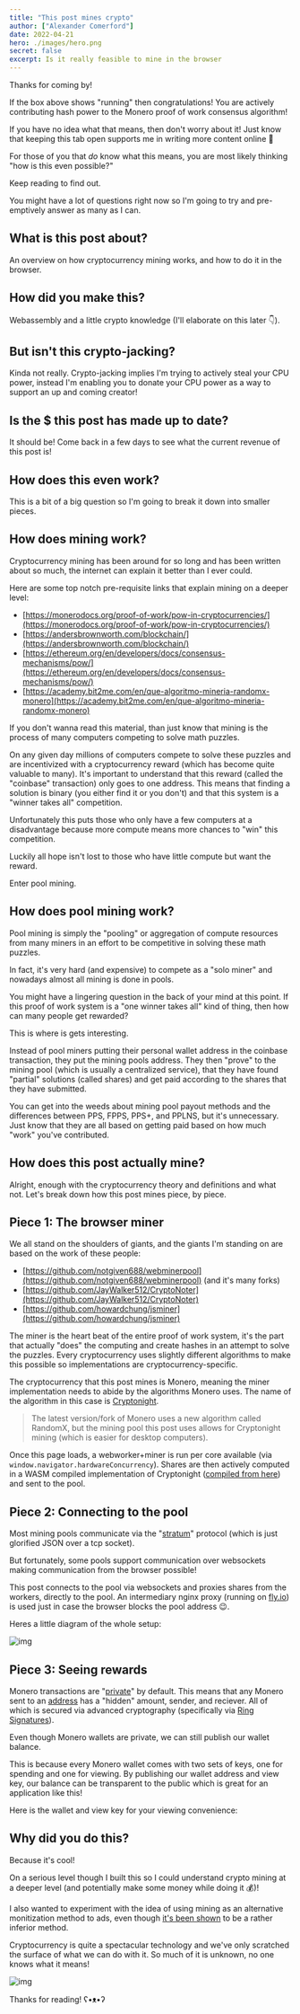 ```yaml
---
title: "This post mines crypto"
author: ["Alexander Comerford"]
date: 2022-04-21
hero: ./images/hero.png
secret: false
excerpt: Is it really feasible to mine in the browser
---
```


<Miner running={true} />

<WalletState preText="This post has made " />

Thanks for coming by!

If the box above shows "running" then congratulations! You are actively
contributing hash power to the Monero proof of work consensus algorithm!

If you have no idea what that means, then don't worry about it! Just know that
keeping this tab open supports me in writing more content online 💞

For those of you that *do* know what this means, you are most likely thinking
"how is this even possible?"

Keep reading to find out.

You might have a lot of questions right now so I'm going to try and
pre-emptively answer as many as I can.

## What is this post about?

An overview on how cryptocurrency mining works, and how to do it in the browser.

## How did you make this?

Webassembly and a little crypto knowledge (I'll elaborate on this later 👇).

## But isn't this crypto-jacking?

Kinda not really. Crypto-jacking implies I'm trying to actively steal your CPU
power, instead I'm enabling you to donate your CPU power as a way to support an
up and coming creator!

## Is the $ this post has made up to date?

It should be! Come back in a few days to see what the current revenue of this
post is!

## How does this even work?

This is a bit of a big question so I'm going to break it down into smaller
pieces.

## How does mining work?

Cryptocurrency mining has been around for so long and has been written about so
much, the internet can explain it better than I ever could.

Here are some top notch pre-requisite links that explain mining on a deeper level:

- [https://monerodocs.org/proof-of-work/pow-in-cryptocurrencies/](https://monerodocs.org/proof-of-work/pow-in-cryptocurrencies/)
- [https://andersbrownworth.com/blockchain/](https://andersbrownworth.com/blockchain/)
- [https://ethereum.org/en/developers/docs/consensus-mechanisms/pow/](https://ethereum.org/en/developers/docs/consensus-mechanisms/pow/)
- [https://academy.bit2me.com/en/que-algoritmo-mineria-randomx-monero](https://academy.bit2me.com/en/que-algoritmo-mineria-randomx-monero)

If you don't wanna read this material, than just know that mining is the process
of many computers competing to solve math puzzles.

On any given day millions of computers compete to solve these puzzles and are
incentivized with a cryptocurrency reward (which has become quite valuable to
many). It's important to understand that this reward (called the "coinbase"
transaction) only goes to one address. This means that finding a solution is
binary (you either find it or you don't) and that this system is a "winner takes
all" competition.

Unfortunately this puts those who only have a few computers at a disadvantage
because more compute means more chances to "win" this competition.

Luckily all hope isn't lost to those who have little compute but want the reward.

Enter pool mining.

## How does pool mining work?

Pool mining is simply the "pooling" or aggregation of compute resources from
many miners in an effort to be competitive in solving these math puzzles.

In fact, it's very hard (and expensive) to compete as a "solo miner" and
nowadays almost all mining is done in pools.

You might have a lingering question in the back of your mind at this point. If
this proof of work system is a "one winner takes all" kind of thing, then how can
many people get rewarded?

This is where is gets interesting.

Instead of pool miners putting their personal wallet address in the coinbase
transaction, they put the mining pools address. They then "prove" to the mining
pool (which is usually a centralized service), that they have found "partial"
solutions (called shares) and get paid according to the shares that they have
submitted.

You can get into the weeds about mining pool payout methods and the differences
between PPS, FPPS, PPS+, and PPLNS, but it's unnecessary. Just know that they
are all based on getting paid based on how much "work" you've contributed.

## How does this post actually mine?

Alright, enough with the cryptocurrency theory and definitions and what
not. Let's break down how this post mines piece, by piece.

## Piece 1: The browser miner

We all stand on the shoulders of giants, and the giants I'm standing on are based
on the work of these people:

- [https://github.com/notgiven688/webminerpool](https://github.com/notgiven688/webminerpool) (and it's many forks)
- [https://github.com/JayWalker512/CryptoNoter](https://github.com/JayWalker512/CryptoNoter)
- [https://github.com/howardchung/jsminer](https://github.com/howardchung/jsminer)

The miner is the heart beat of the entire proof of work system, it's the part
that actually "does" the computing and create hashes in an attempt to solve the
puzzles. Every cryptocurrency uses slightly different algorithms to make this
possible so implementations are cryptocurrency-specific.

The cryptocurrency that this post mines is Monero, meaning the miner
implementation needs to abide by the algorithms Monero uses. The name of the
algorithm in this case is
[Cryptonight](https://monerodocs.org/proof-of-work/cryptonight/).

> The latest version/fork of Monero uses a new algorithm called RandomX, but the
> mining pool this post uses allows for Cryptonight mining (which is easier for
> desktop computers).

Once this page loads, a webworker+miner is run per core available (via `window.navigator.hardwareConcurrency`). Shares are then actively computed in a WASM compiled implementation of Cryptonight ([compiled from here](https://github.com/notgiven688/webminerpool/blob/master/hash_cn/libhash/main.c)) and sent to the pool.

## Piece 2: Connecting to the pool

Most mining pools communicate via the
"[stratum](https://en.bitcoinwiki.org/wiki/Stratum_mining_protocol)" protocol
(which is just glorified JSON over a tcp socket).

But fortunately, some pools support communication over websockets making
communication from the browser possible!

This post connects to the pool via websockets and proxies shares from the
workers, directly to the pool. An intermediary nginx proxy (running on
[fly.io](fly.io)) is used just in case the browser blocks the pool address 😉.

Heres a little diagram of the whole setup:

![img](./images/miner-arch.png "Architecture of this post")

## Piece 3: Seeing rewards

Monero transactions are
"[private](https://www.getmonero.org/get-started/what-is-monero/)" by
default. This means that any Monero sent to an
[address](https://monerodocs.org/public-address/standard-address/) has a
"hidden" amount, sender, and reciever. All of which is secured via advanced
cryptography (specifically via [Ring
Signatures](https://www.getmonero.org/resources/moneropedia/ringsignatures.html)).

Even though Monero wallets are private, we can still publish our wallet balance.

This is because every Monero wallet comes with two sets of keys, one for
spending and one for viewing. By publishing our wallet address and view key, our
balance can be transparent to the public which is great for an application like
this!

Here is the wallet and view key for your viewing convenience:

<WalletInfo />

## Why did you do this?

Because it's cool!

On a serious level though I built this so I could understand crypto mining at a
deeper level (and potentially make some money while doing it 💰)!

I also wanted to experiment with the idea of using mining as an alternative
monitization method to ads, even though [it's been
shown](https://ifip.byu.edu/2019/DRW2019_paper_23.pdf) to be a rather inferior
method.

Cryptocurrency is quite a spectacular technology and we've only scratched the surface of what we can do with it. So much of it is unknown, no one knows what it means!

![img](/img/Its_provocative.gif)

Thanks for reading! ʕ•ᴥ•ʔ
